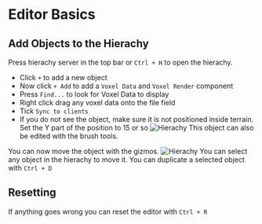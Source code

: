 # Editor Basics

## Add Objects to the Hierachy
Press hierachy server in the top bar or `Ctrl + H` to open the hierachy. 
 * Click `+` to add a new object
 * Now click `+ Add` to add a `Voxel Data` and `Voxel Render` component
 * Press `Find...` to look for Voxel Data to display
 * Right click drag any voxel data onto the file field
 * Tick `Sync to clients`
 * If you do not see the object, make sure it is not positioned inside terrain. Set the Y part of the position to 15 or so
![Hierachy](/img/editor-basics/hierachy1.png)
This object can also be edited with the brush tools.

You can now move the object with the gizmos.
![Hierachy](/img/editor-basics/gizmo.png)
You can select any object in the hierachy to move it. You can duplicate a selected object with `Ctrl + D`

## Resetting
If anything goes wrong you can reset the editor with `Ctrl + R`

